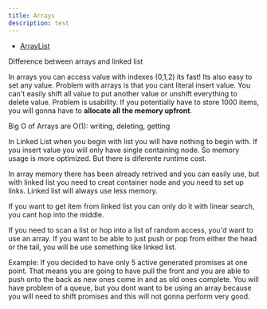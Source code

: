 ```yaml
---
title: Arrays
description: test
---
```


- [ArrayList](/algorithms/arrays/array-list)

Difference between arrays and linked list

In arrays you can access value with indexes (0,1,2) its fast!
Its also easy to set any value. 
Problem with arrays is that you cant literal insert value. You can't easily shift all value to put another value or unshift everything to delete value.
Problem is usability. If you potentially have to store 1000 items, you will gonna have to **allocate all the memory upfront**.

Big O of Arrays are O(1): writing, deleting, getting 

In Linked List 
when you begin with list you will have nothing to begin with. If you insert value you will only have single containing node. So memory usage is more optimized. But there is diferente runtime cost.

In array memory there has been already retrived and you can easily use, but with linked list you need to creat container node and you need to set up links.
Linked list will always use less memory.

If you want to get item from linked list you can only do it with linear search, you cant hop into the middle. 

If you need to scan a list or hop into a list of random access, you'd want to use an array. If you want to be able to just push or pop from either the head or the tail, you will be use something like linked list.

Example: 
If you decided to have only 5 active generated promises at one point. That means you are going to have pull the front and you are able to push onto the back as new ones come in and as old ones complete. You will have problem of a queue, but you dont want to be using an array because you will need to shift promises and this will not gonna perform very good.


